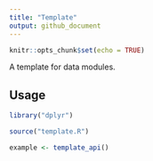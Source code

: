 ```yaml
---
title: "Template"
output: github_document
---
```


```r
knitr::opts_chunk$set(echo = TRUE)
```

A template for data modules.

## Usage

```r
library("dplyr")

source("template.R")

example <- template_api()
```

